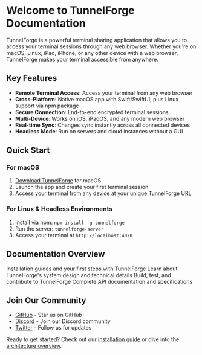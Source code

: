 # Welcome to TunnelForge Documentation

TunnelForge is a powerful terminal sharing application that allows you to access your terminal sessions through any web browser. Whether you're on macOS, Linux, iPad, iPhone, or any other device with a web browser, TunnelForge makes your terminal accessible from anywhere.

## Key Features

- **Remote Terminal Access**: Access your terminal from any web browser
- **Cross-Platform**: Native macOS app with Swift/SwiftUI, plus Linux support via npm package
- **Secure Connection**: End-to-end encrypted terminal sessions
- **Multi-Device**: Works on iOS, iPadOS, and any modern web browser
- **Real-time Sync**: Changes sync instantly across all connected devices
- **Headless Mode**: Run on servers and cloud instances without a GUI

## Quick Start

### For macOS
1. [Download TunnelForge](https://tunnelforge.com/download) for macOS
2. Launch the app and create your first terminal session
3. Access your terminal from any device at your unique TunnelForge URL

### For Linux & Headless Environments
1. Install via npm: `npm install -g tunnelforge`
2. Run the server: `tunnelforge-server`
3. Access your terminal at `http://localhost:4020`

## Documentation Overview

<CardGroup cols={2}>
  <Card title="Getting Started" icon="rocket" href="/docs/project-overview">
    Installation guides and your first steps with TunnelForge
  </Card>
  <Card title="Architecture" icon="building" href="/docs/ARCHITECTURE">
    Learn about TunnelForge's system design and technical details
  </Card>
  <Card title="Development" icon="code" href="/docs/development">
    Build, test, and contribute to TunnelForge
  </Card>
  <Card title="API Reference" icon="book" href="/docs/spec">
    Complete API documentation and specifications
  </Card>
</CardGroup>

## Join Our Community

- [GitHub](https://github.com/amantus-ai/tunnelforge) - Star us on GitHub
- [Discord](https://discord.gg/tunnelforge) - Join our Discord community
- [Twitter](https://twitter.com/tunnelforge) - Follow us for updates

Ready to get started? Check out our [installation guide](/mac/README) or dive into the [architecture overview](/docs/ARCHITECTURE).
